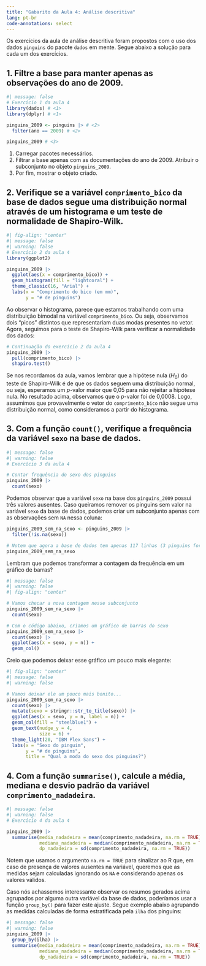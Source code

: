 ```yaml
---
title: "Gabarito da Aula 4: Análise descritiva"
lang: pt-br
code-annotations: select
---
```


Os exercícios da aula de análise descritiva foram propostos
com o uso dos dados `pinguins` do pacote `dados` em mente.
Segue abaixo a solução para cada um dos exercícios.

## 1. Filtre a base para manter apenas as observações do ano de 2009.

```r
#| message: false
# Exercício 1 da aula 4
library(dados) # <1>
library(dplyr) # <1>

pinguins_2009 <- pinguins |> # <2>
  filter(ano == 2009) # <2>

pinguins_2009 # <3>
```

1. Carregar pacotes necessários.
2. Filtrar a base apenas com as documentações do ano de 2009.
Atribuir o subconjunto no objeto `pinguins_2009`.
3. Por fim, mostrar o objeto criado.

## 2. Verifique se a variável `comprimento_bico` da base de dados segue uma distribuição normal através de um histograma e um teste de normalidade de Shapiro-Wilk.

```r
#| fig-align: "center"
#| message: false
#| warning: false
# Exercício 2 da aula 4
library(ggplot2)

pinguins_2009 |>
  ggplot(aes(x = comprimento_bico)) +
  geom_histogram(fill = "lightcoral") +
  theme_classic(16, "Arial") +
  labs(x = "Comprimento do bico (em mm)",
       y = "# de pinguins")
```

Ao observar o histograma, parece que estamos trabalhando com
uma distribuição bimodal na variável `comprimento_bico`.
Ou seja, observamos dois "picos" distintos que representariam
duas modas presentes no vetor. Agora, seguimos para o teste
de Shapiro-Wilk para verificar a normalidade dos dados:

```r
# Continuação do exercício 2 da aula 4
pinguins_2009 |> 
  pull(comprimento_bico) |> 
  shapiro.test()
```

Se nos recordamos da aula, vamos lembrar que a hipótese nula
($H_0$) do teste de Shapiro-Wilk é de que os dados seguem uma
distribuição normal, ou seja, esperamos um *p*-valor maior
que 0,05 para não rejeitar a hipótese nula. No resultado acima,
observamos que o *p*-valor foi de 0,0008. Logo, assumimos que
provavelmente o vetor do `comprimento_bico` não segue uma
distribuição normal, como consideramos a partir do histograma.

## 3. Com a função `count()`, verifique a frequência da variável `sexo` na base de dados.

```r
#| message: false
#| warning: false
# Exercício 3 da aula 4

# Contar frequência do sexo dos pinguins
pinguins_2009 |> 
  count(sexo)
```

Podemos observar que a variável `sexo` na base dos `pinguins_2009` possui três
valores ausentes. Caso queiramos
remover os pinguins sem valor na variável `sexo` da base de dados, podemos criar
um subconjunto apenas com as observações sem `NA` nessa coluna:

```r
pinguins_2009_sem_na_sexo <- pinguins_2009 |> 
  filter(!is.na(sexo))

# Notem que agora a base de dados tem apenas 117 linhas (3 pinguins foram removidos)
pinguins_2009_sem_na_sexo
```

Lembram que podemos transformar a contagem da frequência em um gráfico de barras?

```r
#| message: false
#| warning: false
#| fig-align: "center"

# Vamos checar a nova contagem nesse subconjunto
pinguins_2009_sem_na_sexo |> 
  count(sexo)

# Com o código abaixo, criamos um gráfico de barras do sexo
pinguins_2009_sem_na_sexo |> 
  count(sexo) |> 
  ggplot(aes(x = sexo, y = n)) +
  geom_col()
```

Creio que podemos deixar esse gráfico um pouco mais elegante:

```r
#| fig-align: "center"
#| message: false
#| warning: false

# Vamos deixar ele um pouco mais bonito...
pinguins_2009_sem_na_sexo |> 
  count(sexo) |> 
  mutate(sexo = stringr::str_to_title(sexo)) |> 
  ggplot(aes(x = sexo, y = n, label = n)) +
  geom_col(fill = "steelblue1") +
  geom_text(nudge_y = 4,
            size = 6) +
  theme_light(20, "IBM Plex Sans") +
  labs(x = "Sexo do pinguim",
       y = "# de pinguins",
       title = "Qual a moda do sexo dos pinguins?")
```

## 4. Com a função `summarise()`, calcule a média, mediana e desvio padrão da variável `comprimento_nadadeira`.

```r
#| message: false
#| warning: false
# Exercício 4 da aula 4

pinguins_2009 |> 
  summarise(media_nadadeira = mean(comprimento_nadadeira, na.rm = TRUE),
            mediana_nadadeira = median(comprimento_nadadeira, na.rm = TRUE),
            dp_nadadeira = sd(comprimento_nadadeira, na.rm = TRUE))
```

Notem que usamos o argumento `na.rm = TRUE` para sinalizar ao R que, em caso de
presença de valores ausentes na variável, queremos que as medidas sejam calculadas
ignorando os `NA` e considerando apenas os valores válidos.

Caso nós achassemos interessante observar os resumos gerados acima agrupados
por alguma outra variável da base de dados, poderíamos usar a função `group_by()`
para fazer este ajuste. Segue exemplo abaixo agrupando as medidas calculadas de
forma estratificada pela `ilha` dos pinguins:

```r
#| message: false
#| warning: false
pinguins_2009 |> 
  group_by(ilha) |> 
  summarise(media_nadadeira = mean(comprimento_nadadeira, na.rm = TRUE),
            mediana_nadadeira = median(comprimento_nadadeira, na.rm = TRUE),
            dp_nadadeira = sd(comprimento_nadadeira, na.rm = TRUE))

```

